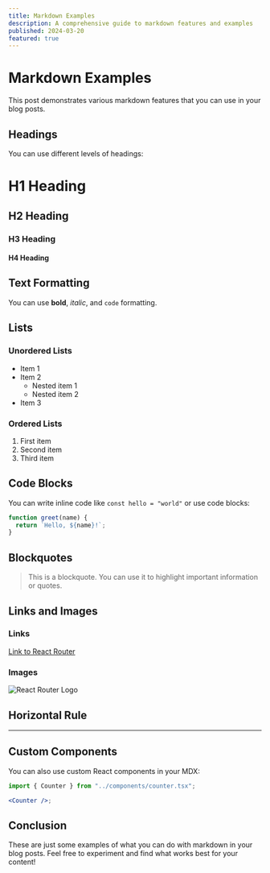 ```yaml
---
title: Markdown Examples
description: A comprehensive guide to markdown features and examples
published: 2024-03-20
featured: true
---
```


# Markdown Examples

This post demonstrates various markdown features that you can use in your blog posts.

## Headings

You can use different levels of headings:

# H1 Heading

## H2 Heading

### H3 Heading

#### H4 Heading

## Text Formatting

You can use **bold**, _italic_, and `code` formatting.

## Lists

### Unordered Lists

- Item 1
- Item 2
  - Nested item 1
  - Nested item 2
- Item 3

### Ordered Lists

1. First item
2. Second item
3. Third item

## Code Blocks

You can write inline code like `const hello = "world"` or use code blocks:

```javascript
function greet(name) {
  return `Hello, ${name}!`;
}
```

## Blockquotes

> This is a blockquote. You can use it to highlight important information or quotes.

## Links and Images

### Links

[Link to React Router](https://reactrouter.com)

### Images

![React Router Logo](https://reactrouter.com/_brand/React%20Router%20Brand%20Assets/React%20Router%20Lockup/Light.svg)

## Horizontal Rule

---

## Custom Components

You can also use custom React components in your MDX:

```jsx
import { Counter } from "../components/counter.tsx";

<Counter />;
```


<Counter />

## Conclusion

These are just some examples of what you can do with markdown in your blog posts. Feel free to experiment and find what works best for your content!
